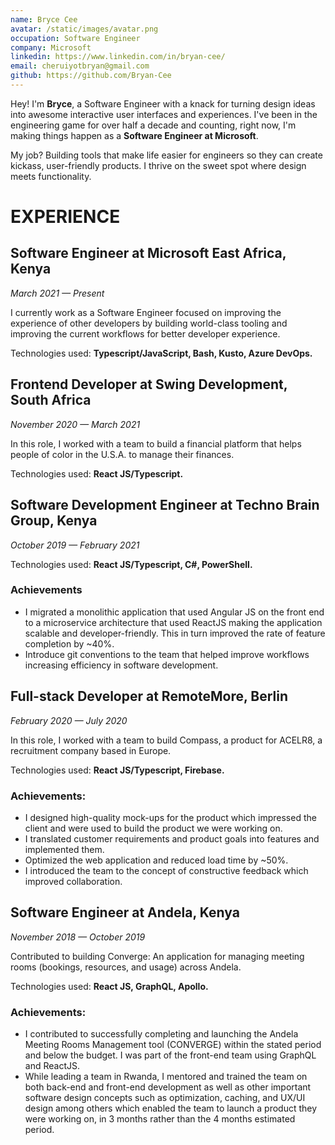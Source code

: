 ```yaml
---
name: Bryce Cee
avatar: /static/images/avatar.png
occupation: Software Engineer
company: Microsoft
linkedin: https://www.linkedin.com/in/bryan-cee/
email: cheruiyotbryan@gmail.com
github: https://github.com/Bryan-Cee
---
```


Hey! I'm **Bryce**, a Software Engineer with a knack for turning design ideas into awesome interactive user interfaces and experiences. I've been in the engineering game for over half a decade and counting, right now, I'm making things happen as a **Software Engineer at Microsoft**.

My job? Building tools that make life easier for engineers so they can create kickass, user-friendly products. I thrive on the sweet spot where design meets functionality.

# EXPERIENCE

## Software Engineer at Microsoft East Africa, Kenya

_March 2021 — Present_

I currently work as a Software Engineer focused on improving the experience of other developers by building world-class tooling and improving the current workflows for better developer experience.

Technologies used: **Typescript/JavaScript, Bash, Kusto, Azure DevOps.**

## Frontend Developer at Swing Development, South Africa

_November 2020 — March 2021_

In this role, I worked with a team to build a financial platform that helps people of color in the U.S.A. to manage their finances.

Technologies used: **React JS/Typescript.**

## Software Development Engineer at Techno Brain Group, Kenya

_October 2019 — February 2021_

Technologies used: **React JS/Typescript, C#, PowerShell.**

### Achievements

- I migrated a monolithic application that used Angular JS on the front end to a microservice architecture that used ReactJS making the application scalable and developer-friendly. This in turn improved the rate of feature completion by ~40%.
- Introduce git conventions to the team that helped improve workflows increasing efficiency in software development.

## Full-stack Developer at RemoteMore, Berlin

_February 2020 — July 2020_

In this role, I worked with a team to build Compass, a product for ACELR8, a recruitment company based in Europe.

Technologies used: **React JS/Typescript, Firebase.**

### Achievements:

- I designed high-quality mock-ups for the product which impressed the client and were used to build the product we were working on.
- I translated customer requirements and product goals into features and implemented them.
- Optimized the web application and reduced load time by ~50%.
- I introduced the team to the concept of constructive feedback which improved collaboration.

## Software Engineer at Andela, Kenya

_November 2018 — October 2019_

Contributed to building Converge: An application for managing meeting rooms (bookings, resources, and usage) across Andela.

Technologies used: **React JS, GraphQL, Apollo.**

### Achievements:

- I contributed to successfully completing and launching the Andela Meeting Rooms Management tool (CONVERGE) within the stated period and below the budget. I was part of the front-end team using GraphQL and ReactJS.
- While leading a team in Rwanda, I mentored and trained the team on both back-end and front-end development as well as other important software design concepts such as optimization, caching, and UX/UI design among others which enabled the team to launch a product they were working on, in 3 months rather than the 4 months estimated period.
